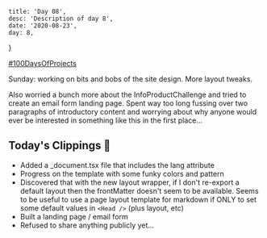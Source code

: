

    title: 'Day 08',
    desc: 'Description of day 8',
    date: '2020-08-23',
    day: 8,
}

[#100DaysOfProjects](./)

Sunday: working on bits and bobs of the site design. More layout tweaks.

Also worried a bunch more about the InfoProductChallenge and tried to create an
email form landing page. Spent way too long fussing over two paragraphs of
introductory content and worrying about why anyone would ever be interested in
something like this in the first place...

## Today's Clippings 🍃

-   Added a \_document.tsx file that includes the lang attribute
-   Progress on the template with some funky colors and pattern
-   Discovered that with the new layout wrapper, if I don't re-export a default
    layout then the frontMatter doesn't seem to be available. Seems to be useful
    to use a page layout template for markdown if ONLY to set some default
    values in `<Head />` (plus layout, etc)
-   Built a landing page / email form
-   Refused to share anything publicly yet...
